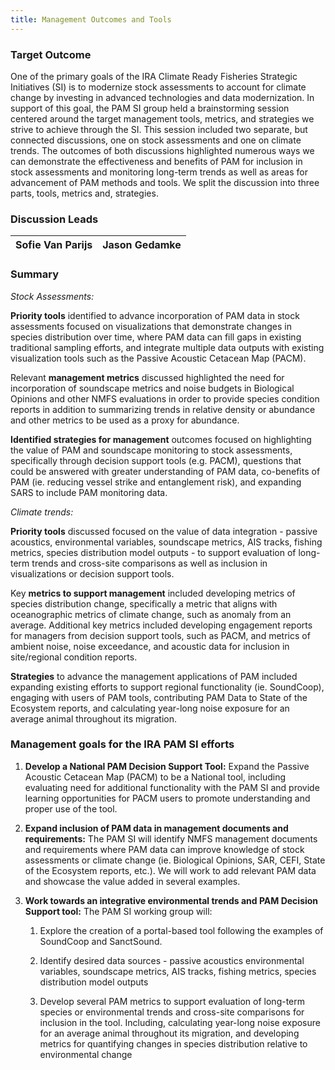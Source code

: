 ```yaml
---
title: Management Outcomes and Tools
---
```


### Target Outcome

One of the primary goals of the IRA Climate Ready Fisheries Strategic Initiatives (SI) is to modernize stock assessments to account for climate change by investing in advanced technologies and data modernization. In support of this goal, the PAM SI group held a brainstorming session centered around the target management tools, metrics, and strategies we strive to achieve through the SI. This session included two separate, but connected discussions, one on stock assessments and one on climate trends. The outcomes of both discussions highlighted numerous ways we can demonstrate the effectiveness and benefits of PAM for inclusion in stock assessments and monitoring long-term trends as well as areas for advancement of PAM methods and tools. We split the discussion into three parts, tools, metrics and, strategies.

### Discussion Leads

| Sofie Van Parijs | Jason Gedamke |
|------------------|---------------|

### Summary

*Stock Assessments:* 

**Priority tools** identified to advance incorporation of PAM data in stock assessments focused on visualizations that demonstrate changes in species distribution over time, where PAM data can fill gaps in existing traditional sampling efforts, and integrate multiple data outputs with existing visualization tools such as the Passive Acoustic Cetacean Map (PACM). 

Relevant **management metrics** discussed highlighted the need for incorporation of soundscape metrics and noise budgets in Biological Opinions and other NMFS evaluations in order to provide species condition reports in addition to summarizing trends in relative density or abundance and other metrics to be used as a proxy for abundance. 

**Identified strategies for management** outcomes focused on highlighting the value of PAM and soundscape monitoring to stock assessments, specifically through decision support tools (e.g. PACM), questions that could be answered with greater understanding of PAM data, co-benefits of PAM (ie. reducing vessel strike and entanglement risk), and expanding SARS to include PAM monitoring data. 

*Climate trends:* 

**Priority tools** discussed focused on the value of data integration - passive acoustics, environmental variables, soundscape metrics, AIS tracks, fishing metrics, species distribution model outputs - to support evaluation of long-term trends and cross-site comparisons as well as inclusion in visualizations or decision support tools. 

Key **metrics to support management** included developing metrics of species distribution change, specifically a metric that aligns with oceanographic metrics of climate change, such as anomaly from an average. Additional key metrics included developing engagement reports for managers from decision support tools, such as PACM, and metrics of ambient noise, noise exceedance, and acoustic data for inclusion in site/regional condition reports. 

**Strategies** to advance the management applications of PAM included expanding existing efforts to support regional functionality (ie. SoundCoop), engaging with users of PAM tools, contributing PAM Data to State of the Ecosystem reports, and calculating year-long noise exposure for an average animal throughout its migration.

### Management goals for the IRA PAM SI efforts

1.  **Develop a National PAM Decision Support Tool:** Expand the Passive Acoustic Cetacean Map (PACM) to be a National tool, including evaluating need for additional functionality with the PAM SI and provide learning opportunities for PACM users to promote understanding and proper use of the tool.

2.  **Expand inclusion of PAM data in management documents and requirements:** The PAM SI will identify NMFS management documents and requirements where PAM data can improve knowledge of stock assessments or climate change (ie. Biological Opinions, SAR, CEFI, State of the Ecosystem reports, etc.). We will work to add relevant PAM data and showcase the value added in several examples.

3.  **Work towards an integrative environmental trends and PAM Decision Support tool:** The PAM SI working group will:

    1.  Explore the creation of a portal-based tool following the examples of SoundCoop and SanctSound.

    2.  Identify desired data sources - passive acoustics environmental variables, soundscape metrics, AIS tracks, fishing metrics, species distribution model outputs

    3.  Develop several PAM metrics to support evaluation of long-term species or environmental trends and cross-site comparisons for inclusion in the tool. Including, calculating year-long noise exposure for an average animal throughout its migration, and developing metrics for quantifying changes in species distribution relative to environmental change
